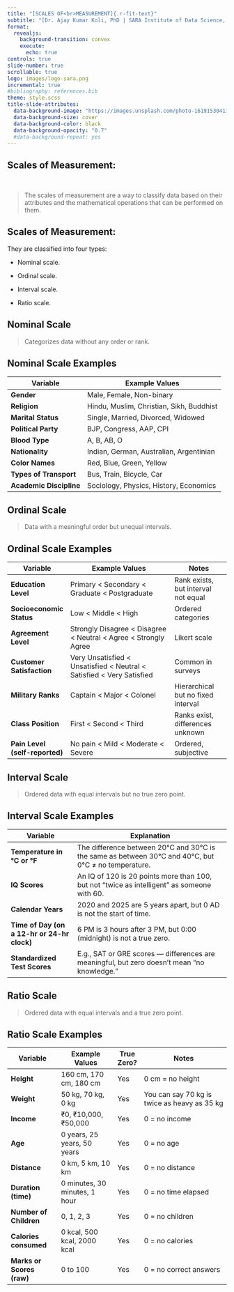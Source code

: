 ```yaml
---
title: "[SCALES OF<br>MEASUREMENT]{.r-fit-text}"
subtitle: "[Dr. Ajay Kumar Koli, PhD | SARA Institute of Data Science, India]{.r-fit-text}"
format: 
  revealjs:
    background-transition: convex
    execute: 
      echo: true
controls: true
slide-number: true
scrollable: true
logo: images/logo-sara.png
incremental: true
#bibliography: references.bib
theme: style.scss
title-slide-attributes: 
  data-background-image: "https://images.unsplash.com/photo-1619153041153-65c8e78e4710?q=80&w=2070&auto=format&fit=crop&ixlib=rb-4.1.0&ixid=M3wxMjA3fDB8MHxwaG90by1wYWdlfHx8fGVufDB8fHx8fA%3D%3D"
  data-background-size: cover
  data-background-color: black
  data-background-opacity: "0.7"
  #data-background-repeat: yes
---
```


## Scales of Measurement:

<br>

> The scales of measurement are a way to classify data based on their attributes and the mathematical operations that can be performed on them. 

## Scales of Measurement:

They are classified into four types:

- Nominal scale.

- Ordinal scale.

- Interval scale.

- Ratio scale.

## Nominal Scale

> Categorizes data without any order or rank.

## Nominal Scale Examples {background-color=teal}

| Variable                | Example Values                           |
| ----------------------- | ---------------------------------------- |
| **Gender**              | Male, Female, Non-binary                 |
| **Religion**            | Hindu, Muslim, Christian, Sikh, Buddhist |
| **Marital Status**      | Single, Married, Divorced, Widowed       |
| **Political Party**     | BJP, Congress, AAP, CPI                  |
| **Blood Type**          | A, B, AB, O                              |
| **Nationality**         | Indian, German, Australian, Argentinian  |
| **Color Names**         | Red, Blue, Green, Yellow                 |
| **Types of Transport**  | Bus, Train, Bicycle, Car                 |
| **Academic Discipline** | Sociology, Physics, History, Economics   |

## Ordinal Scale

> Data with a meaningful order but unequal intervals.

## Ordinal Scale Examples {background-color=teal}

| Variable                       | Example Values                                                        | Notes                               |
| ------------------------------ | --------------------------------------------------------------------- | ----------------------------------- |
| **Education Level**            | Primary < Secondary < Graduate < Postgraduate                         | Rank exists, but interval not equal |
| **Socioeconomic Status**       | Low < Middle < High                                                   | Ordered categories                  |
| **Agreement Level**            | Strongly Disagree < Disagree < Neutral < Agree < Strongly Agree       | Likert scale                        |
| **Customer Satisfaction**      | Very Unsatisfied < Unsatisfied < Neutral < Satisfied < Very Satisfied | Common in surveys                   |
| **Military Ranks**             | Captain < Major < Colonel                                             | Hierarchical but no fixed interval  |
| **Class Position**             | First < Second < Third                                                | Ranks exist, differences unknown    |
| **Pain Level (self-reported)** | No pain < Mild < Moderate < Severe                                    | Ordered, subjective                 |

## Interval Scale

> Ordered data with equal intervals but no true zero point.

## Interval Scale Examples {background-color=teal}

| Variable                                    | Explanation                                                                                          |
| ------------------------------------------- | ---------------------------------------------------------------------------------------------------- |
| **Temperature in °C or °F**                 | The difference between 20°C and 30°C is the same as between 30°C and 40°C, but 0°C ≠ no temperature. |
| **IQ Scores**                               | An IQ of 120 is 20 points more than 100, but not "twice as intelligent" as someone with 60.          |
| **Calendar Years**                          | 2020 and 2025 are 5 years apart, but 0 AD is not the start of time.                                  |
| **Time of Day (on a 12-hr or 24-hr clock)** | 6 PM is 3 hours after 3 PM, but 0:00 (midnight) is not a true zero.                                  |
| **Standardized Test Scores**                | E.g., SAT or GRE scores — differences are meaningful, but zero doesn’t mean “no knowledge.”          |

## Ratio Scale

> Ordered data with equal intervals and a true zero point.

## Ratio Scale Examples {background-color=teal}

| Variable                  | Example Values                | True Zero? | Notes                                        |
| ------------------------- | ----------------------------- | ---------- | -------------------------------------------- |
| **Height**                | 160 cm, 170 cm, 180 cm        | Yes        | 0 cm = no height                             |
| **Weight**                | 50 kg, 70 kg, 0 kg            | Yes        | You can say 70 kg is twice as heavy as 35 kg |
| **Income**                | ₹0, ₹10,000, ₹50,000          | Yes        | 0 = no income                                |
| **Age**                   | 0 years, 25 years, 50 years   | Yes        | 0 = no age                                   |
| **Distance**              | 0 km, 5 km, 10 km             | Yes        | 0 = no distance                              |
| **Duration (time)**       | 0 minutes, 30 minutes, 1 hour | Yes        | 0 = no time elapsed                          |
| **Number of Children**    | 0, 1, 2, 3                    | Yes        | 0 = no children                              |
| **Calories consumed**     | 0 kcal, 500 kcal, 2000 kcal   | Yes        | 0 = no calories                              |
| **Marks or Scores (raw)** | 0 to 100                      | Yes        | 0 = no correct answers                       |
